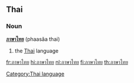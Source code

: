 ==Thai==
===Noun===
'''[[ภาษา]][[ไทย]]''' (phaasăa thai)

# the [[Thai]] language

[[Category:Thai language]]

[[fr:ภาษาไทย]]
[[hi:ภาษาไทย]]
[[nl:ภาษาไทย]]
[[fi:ภาษาไทย]]
[[th:ภาษาไทย]]